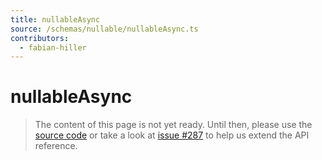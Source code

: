 ```yaml
---
title: nullableAsync
source: /schemas/nullable/nullableAsync.ts
contributors:
  - fabian-hiller
---
```



# nullableAsync

> The content of this page is not yet ready. Until then, please use the [source code](https://github.com/fabian-hiller/valibot/blob/main/library/src/schemas/nullable/nullableAsync.ts) or take a look at [issue #287](https://github.com/fabian-hiller/valibot/issues/287) to help us extend the API reference.
